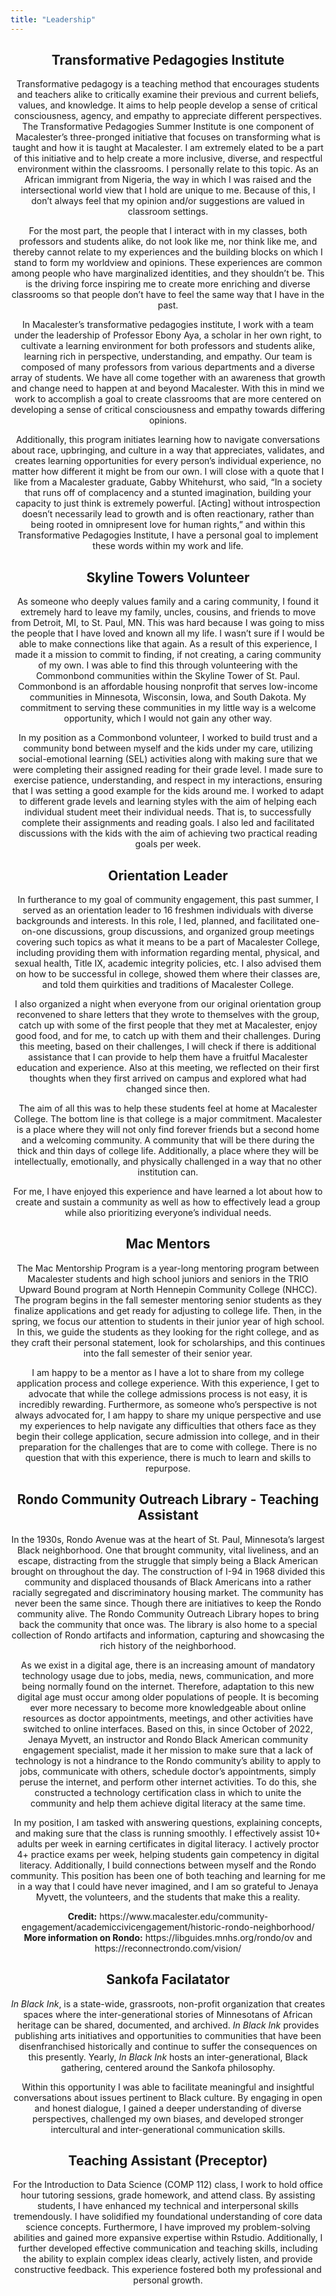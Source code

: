 ```yaml
---
title: "Leadership"
---
```


<center> 

## Transformative Pedagogies Institute 

Transformative pedagogy is a teaching method that encourages students and teachers alike to critically examine their previous and current beliefs, values, and knowledge. It aims to help people develop a sense of critical consciousness, agency, and empathy to appreciate different perspectives. The Transformative Pedagogies Summer Institute is one component of Macalester's three-pronged initiative that focuses on transforming what is taught and how it is taught at Macalester. I am extremely elated to be a part of this initiative and to help create a more inclusive, diverse, and respectful environment within the classrooms. I personally relate to this topic. As an African immigrant from Nigeria, the way in which I was raised and the intersectional world view that I hold are unique to me. Because of this, I don't always feel that my opinion and/or suggestions are valued in classroom settings.

For the most part, the people that I interact with in my classes, both professors and students alike, do not look like me, nor think like me, and thereby cannot relate to my experiences and the building blocks on which I stand to form my worldview and opinions. These experiences are common among people who have marginalized identities, and they shouldn't be. This is the driving force inspiring me to create more enriching and diverse classrooms so that people don't have to feel the same way that I have in the past.

In Macalester's transformative pedagogies institute, I work with a team under the leadership of Professor Ebony Aya, a scholar in her own right, to cultivate a learning environment for both professors and students alike, learning rich in perspective, understanding, and empathy. Our team is composed of many professors from various departments and a diverse array of students. We have all come together with an awareness that growth and change need to happen at and beyond Macalester. With this in mind we work to accomplish a goal to create classrooms that are more centered on developing a sense of critical consciousness and empathy towards differing opinions.

Additionally, this program initiates learning how to navigate conversations about race, upbringing, and culture in a way that appreciates, validates, and creates learning opportunities for every person's individual experience, no matter how different it might be from our own. I will close with a quote that I like from a Macalester graduate, Gabby Whitehurst, who said, "In a society that runs off of complacency and a stunted imagination, building your capacity to just think is extremely powerful. [Acting] without introspection doesn't necessarily lead to growth and is often reactionary, rather than being rooted in omnipresent love for human rights," and within this Transformative Pedagogies Institute, I have a personal goal to implement these words within my work and life.

## Skyline Towers Volunteer 

As someone who deeply values family and a caring community, I found it extremely hard to leave my family, uncles, cousins, and friends to move from Detroit, MI, to St. Paul, MN. This was hard because I was going to miss the people that I have loved and known all my life. I wasn't sure if I would be able to make connections like that again. As a result of this experience, I made it a mission to commit to finding, if not creating, a caring community of my own. I was able to find this through volunteering with the Commonbond communities within the Skyline Tower of St. Paul. Commonbond is an affordable housing nonprofit that serves low-income communities in Minnesota, Wisconsin, Iowa, and South Dakota. My commitment to serving these communities in my little way is a welcome opportunity, which I would not gain any other way.

In my position as a Commonbond volunteer, I worked to build trust and a community bond between myself and the kids under my care, utilizing social-emotional learning (SEL) activities along with making sure that we were completing their assigned reading for their grade level. I made sure to exercise patience, understanding, and respect in my interactions, ensuring that I was setting a good example for the kids around me. I worked to adapt to different grade levels and learning styles with the aim of helping each individual student meet their individual needs. That is, to successfully complete their assignments and reading goals. I also led and facilitated discussions with the kids with the aim of achieving two practical reading goals per week.

## Orientation Leader 

In furtherance to my goal of community engagement, this past summer, I served as an orientation leader to 16 freshmen individuals with diverse backgrounds and interests. In this role, I led, planned, and facilitated one-on-one discussions, group discussions, and organized group meetings covering such topics as what it means to be a part of Macalester College, including providing them with information regarding mental, physical, and sexual health, Title IX, academic integrity policies, etc. I also advised them on how to be successful in college, showed them where their classes are, and told them quirkities and traditions of Macalester College.

I also organized a night when everyone from our original orientation group reconvened to share letters that they wrote to themselves with the group, catch up with some of the first people that they met at Macalester, enjoy good food, and for me, to catch up with them and their challenges. During this meeting, based on their challenges, I will check if there is additional assistance that I can provide to help them have a fruitful Macalester education and experience. Also at this meeting, we reflected on their first thoughts when they first arrived on campus and explored what had changed since then.

The aim of all this was to help these students feel at home at Macalester College. The bottom line is that college is a major commitment. Macalester is a place where they will not only find forever friends but a second home and a welcoming community. A community that will be there during the thick and thin days of college life. Additionally, a place where they will be intellectually, emotionally, and physically challenged in a way that no other institution can.

For me, I have enjoyed this experience and have learned a lot about how to create and sustain a community as well as how to effectively lead a group while also prioritizing everyone's individual needs.

## Mac Mentors 

The Mac Mentorship Program is a year-long mentoring program between Macalester students and high school juniors and seniors in the TRIO Upward Bound program at North Hennepin Community College (NHCC). The program begins in the fall semester mentoring senior students as they finalize applications and get ready for adjusting to college life. Then, in the spring, we focus our attention to students in their junior year of high school. In this, we guide the students as they looking for the right college, and as they craft their personal statement, look for scholarships, and this continues into the fall semester of their senior year. 

I am happy to be a mentor as I have a lot to share from my college application process and college experience. With this experience, I get to advocate that while the college admissions process is not easy, it is incredibly rewarding. Furthermore, as someone who's perspective is not always advocated for, I am happy to share my unique perspective and use my experiences to help navigate any difficulties that others face as they begin their college application, secure admission into college, and in their preparation for the challenges that are to come with college. There is no question that with this experience, there is much to learn and skills to repurpose.

## Rondo Community Outreach Library - Teaching Assistant

In the 1930s, Rondo Avenue was at the heart of St. Paul, Minnesota's largest Black neighborhood. One that brought community, vital liveliness, and an escape, distracting from the struggle that simply being a Black American brought on throughout the day. The construction of I-94 in 1968 divided this community and displaced thousands of Black Americans into a rather racially segregated and discriminatory housing market. The community has never been the same since. Though there are initiatives to keep the Rondo community alive. The Rondo Community Outreach Library hopes to bring back the community that once was. The library is also home to a special collection of Rondo artifacts and information, capturing and showcasing the rich history of the neighborhood.

As we exist in a digital age, there is an increasing amount of mandatory technology usage due to jobs, media, news, communication, and more being normally found on the internet. Therefore, adaptation to this new digital age must occur among older populations of people. It is becoming ever more necessary to become more knowledgeable about online resources as doctor appointments, meetings, and other activities have switched to online interfaces. Based on this, in since October of 2022, Jenaya Myvett, an instructor and Rondo Black American community engagement specialist, made it her mission to make sure that a lack of technology is not a hindrance to the Rondo community's ability to apply to jobs, communicate with others, schedule doctor's appointments, simply peruse the internet, and perform other internet activities. To do this, she constructed a technology certification class in which to unite the community and help them achieve digital literacy at the same time.

In my position, I am tasked with answering questions, explaining concepts, and making sure that the class is running smoothly. I effectively assist 10+ adults per week in earning certificates in digital literacy. I actively proctor 4+ practice exams per week, helping students gain competency in digital literacy. Additionally, I build connections between myself and the Rondo community. This position has been one of both teaching and learning for me in a way that I could have never imagined, and I am so grateful to Jenaya Myvett, the volunteers, and the students that make this a reality.

**Credit:** https://www.macalester.edu/community-engagement/academiccivicengagement/historic-rondo-neighborhood/
\
**More information on Rondo:** https://libguides.mnhs.org/rondo/ov and https://reconnectrondo.com/vision/

## Sankofa Facilatator 

*In Black Ink*, is a state-wide, grassroots, non-profit organization that creates spaces where the inter-generational stories of Minnesotans of African heritage can be shared, documented, and archived. *In Black Ink* provides publishing arts initiatives and opportunities to communities that have been disenfranchised historically and continue to suffer the consequences on this presently. Yearly, *In Black Ink* hosts an inter-generational, Black gathering, centered around the Sankofa philosophy. 

Within this opportunity I was able to facilitate meaningful and insightful conversations about issues pertinent to Black culture. By engaging in open and honest dialogue, I gained a deeper understanding of diverse perspectives, challenged my own biases, and developed stronger intercultural and inter-generational communication skills. 

## Teaching Assistant (Preceptor)

For the Introduction to Data Science (COMP 112) class, I work to hold office hour tutoring sessions, grade homework, and attend class. By assisting students, I have enhanced my technical and interpersonal skills tremendously. I have solidified my foundational understanding of core data science concepts. Furthermore, I have improved my problem-solving abilities and gained more expansive expertise within Rstudio. Additionally, I further developed effective communication and teaching skills, including the ability to explain complex ideas clearly, actively listen, and provide constructive feedback. This experience fostered both my professional and personal growth.

